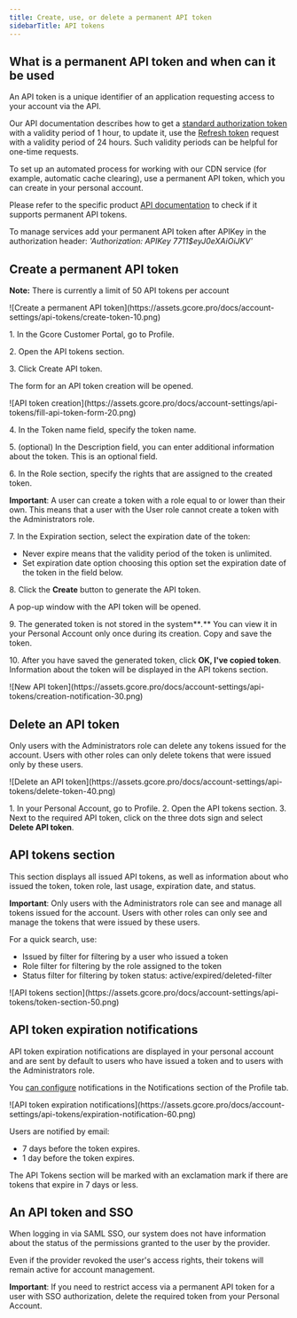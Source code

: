 ---
title: Create, use, or delete a permanent API token
sidebarTitle: API tokens
---

## What is a permanent API token and when can it be used

An API token is a unique identifier of an application requesting access to your account via the API.

Our API documentation describes how to get a [standard authorization token](https://api.gcore.com/docs/account#section/Authentication) with a validity period of 1 hour, to update it, use the [Refresh token](https://api.gcore.com/docs/account#tag/Account/paths/~1auth~1jwt~1refresh/post) request with a validity period of 24 hours. Such validity periods can be helpful for one-time requests.

To set up an automated process for working with our CDN service (for example, automatic cache clearing), use a permanent API token, which you can create in your personal account.

Please refer to the specific product [API documentation](https://api.gcore.com/docs/iam) to check if it supports permanent API tokens.

To manage services add your permanent API token after APIKey in the authorization header: _'Authorization: APIKey 7711$eyJ0eXAiOiJKV'_

## Create a permanent API token

**Note:** There is currently a limit of 50 API tokens per account


<Frame>![Create a permanent API token](https://assets.gcore.pro/docs/account-settings/api-tokens/create-token-10.png)</Frame>



1\. In the Gcore Customer Portal, go to Profile.

2\. Open the API tokens section.

3\. Click Create API token.

The form for an API token creation will be opened. 


<Frame>![API token creation](https://assets.gcore.pro/docs/account-settings/api-tokens/fill-api-token-form-20.png)</Frame>



4\. In the Token name field, specify the token name.

5\. (optional) In the Description field, you can enter additional information about the token. This is an optional field.

6\. In the Role section, specify the rights that are assigned to the created token.

**Important**: A user can create a token with a role equal to or lower than their own. This means that a user with the User role cannot create a token with the Administrators role.

7\. In the Expiration section, select the expiration date of the token:

  * Never expire means that the validity period of the token is unlimited.
  * Set expiration date option choosing this option set the expiration date of the token in the field below.



8\. Click the **Create** button to generate the API token. 

A pop-up window with the API token will be opened.

9\. The generated token is not stored in the system**_._** You can view it in your Personal Account only once during its creation. Copy and save the token.

10\. After you have saved the generated token, click **OK, I've copied token**. Information about the token will be displayed in the API tokens section.


<Frame>![New API token](https://assets.gcore.pro/docs/account-settings/api-tokens/creation-notification-30.png)</Frame>



## Delete an API token

Only users with the Administrators role can delete any tokens issued for the account. Users with other roles can only delete tokens that were issued only by these users.


<Frame>![Delete an API token](https://assets.gcore.pro/docs/account-settings/api-tokens/delete-token-40.png)</Frame>



1\. In your Personal Account, go to Profile. 2\. Open the API tokens section. 3\. Next to the required API token, click on the three dots sign and select **Delete API token**.

## API tokens section

This section displays all issued API tokens, as well as information about who issued the token, token role, last usage, expiration date, and status.

**Important**: Only users with the Administrators role can see and manage all tokens issued for the account. Users with other roles can only see and manage the tokens that were issued by these users.

For a quick search, use:

  * Issued by filter for filtering by a user who issued a token
  * Role filter for filtering by the role assigned to the token
  * Status filter for filtering by token status: active/expired/deleted-filter


<Frame>![API tokens section](https://assets.gcore.pro/docs/account-settings/api-tokens/token-section-50.png)</Frame>



## API token expiration notifications

API token expiration notifications are displayed in your personal account and are sent by default to users who have issued a token and to users with the Administrators role.

You [can configure](/account-settings/manage-service-notifications) notifications in the Notifications section of the Profile tab. 


<Frame>![API token expiration notifications](https://assets.gcore.pro/docs/account-settings/api-tokens/expiration-notification-60.png)</Frame>



Users are notified by email:

  * 7 days before the token expires.
  * 1 day before the token expires.



The API Tokens section will be marked with an exclamation mark if there are tokens that expire in 7 days or less.

## An API token and SSO

When logging in via SAML SSO, our system does not have information about the status of the permissions granted to the user by the provider.

Even if the provider revoked the user's access rights, their tokens will remain active for account management.

**Important**: If you need to restrict access via a permanent API token for a user with SSO authorization, delete the required token from your Personal Account.